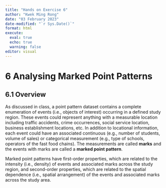 ```yaml
---
title: "Hands on Exercise 6"
author: "Kwek Ming Rong"
date: "03 February 2023"
date-modified: "`r Sys.Date()`"
format: html
execute:
  eval: true
  echo: true
  warning: false
editor: visual
---
```


# 6 Analysing Marked Point Patterns

## 6.1 Overview

As discussed in class, a point pattern dataset contains a complete enumeration of events (i.e., objects of interest) occurring in a defined study region. These events could represent anything with a measurable location including traffic accidents, crime occurrences, social service location, business establishment locations, etc. In addition to locational information, each event could have an associated continuous (e.g., number of students, volume of sales) or categorical measurement (e.g., type of schools, operators of the fast food chains). The measurements are called **marks** and the events with marks are called a **marked point pattern**.

Marked point patterns have first-order properties, which are related to the intensity (i.e., density) of events and associated marks across the study region, and second-order properties, which are related to the spatial dependence (i.e., spatial arrangement) of the events and associated marks across the study area.
